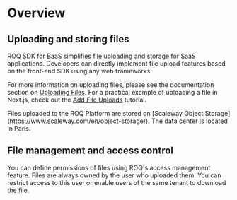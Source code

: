 
# Overview

## Uploading and storing files

ROQ SDK for BaaS simplifies file uploading and storage for SaaS applications. Developers can directly implement file upload features based on the front-end SDK using any web frameworks. 

For more information on uploading files, please see the documentation section on [Uploading Files](/files/uploading-files). For a practical example of uploading a file in Next.js, check out the [Add File Uploads](/next-js/add-file-uploads) tutorial.

<Callout type="info">
Files uploaded to the ROQ Platform are stored on [Scaleway Object Storage](https://www.scaleway.com/en/object-storage/). The data center is located in Paris. 
</Callout>

## File management and access control

You can define permissions of files using ROQ's access management feature. Files are always owned by the user who uploaded them. You can restrict access to this user or enable users of the same tenant to download the file.